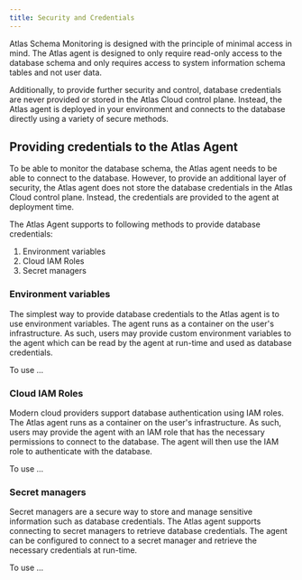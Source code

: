 ```yaml
---
title: Security and Credentials
---
```


Atlas Schema Monitoring is designed with the principle of minimal access in mind. The Atlas agent is designed to only
require read-only access to the database schema and only requires access to system information schema tables and not
user data.

Additionally, to provide further security and control, database credentials are never provided or stored in the Atlas
Cloud control plane. Instead, the Atlas agent is deployed in your environment and connects to the database directly
using a variety of secure methods.

## Providing credentials to the Atlas Agent

To be able to monitor the database schema, the Atlas agent needs to be able to connect to the database. However,
to provide an additional layer of security, the Atlas agent does not store the database credentials in the Atlas Cloud
control plane. Instead, the credentials are provided to the agent at deployment time.

The Atlas Agent supports to following methods to provide database credentials:

1. Environment variables
2. Cloud IAM Roles
3. Secret managers

### Environment variables

The simplest way to provide database credentials to the Atlas agent is to use environment variables. The agent
runs as a container on the user's infrastructure. As such, users may provide custom environment variables
to the agent which can be read by the agent at run-time and used as database credentials.

To use ...

### Cloud IAM Roles

Modern cloud providers support database authentication using IAM roles. The Atlas agent runs as a container on
the user's infrastructure. As such, users may provide the agent with an IAM role that has the necessary permissions
to connect to the database. The agent will then use the IAM role to authenticate with the database.

To use ...

### Secret managers

Secret managers are a secure way to store and manage sensitive information such as database credentials. The Atlas
agent supports connecting to secret managers to retrieve database credentials. The agent can be configured to connect
to a secret manager and retrieve the necessary credentials at run-time.

To use ...

